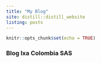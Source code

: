 ```yaml
---
title: "My Blog"
site: distill::distill_website
listing: posts
---
```


```r
knitr::opts_chunk$set(echo = TRUE)
```


### Blog Ixa Colombia  SAS